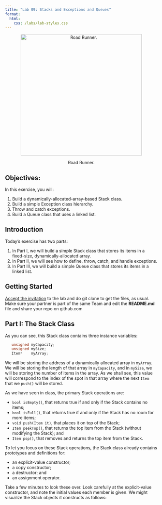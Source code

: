 ```yaml
---
title: "Lab 09: Stacks and Exceptions and Queues"
format: 
  html:
    css: /labs/lab-styles.css
---
```


<center><figure>

<img src="/images/labs/lab08/lab08-header.gif" alt="Road Runner." width="400"/>

<figcaption>Road Runner.</figcaption>

</figure></center>

## Objectives:

In this exercise, you will:

1. Build a dynamically-allocated-array-based Stack class.
2. Build a simple Exception class hierarchy.
3. Throw and catch exceptions.
4. Build a Queue class that uses a linked list.

## Introduction

Today's exercise has two parts:

1. In Part I, we will build a simple Stack class that stores its items in a fixed-size, dynamically-allocated array.
2. In Part II, we will see how to define, throw, catch, and handle exceptions.
3. In Part III, we will build a simple Queue class that stores its items in a linked list.


## Getting Started

[Accept the invitation](){target="_blank"} to the lab and do git clone to get the files, as usual. Make sure your partner is part of the same Team and edit the **README.md** file and share your repo on github.com

## Part I: The Stack Class

As you can see, this Stack class contains three instance variables:

```cpp
   unsigned myCapacity;
   unsigned mySize;
   Item*    myArray;
```

We will be storing the address of a dynamically allocated array in `myArray`. We will be storing the length of that array in `myCapacity`, and in `mySize`, we will be storing the number of items in the array. As we shall see, this value will correspond to the index of the spot in that array where the next `Item` that we `push()` will be stored.

As we have seen in class, the primary Stack operations are:

- `bool isEmpty()`, that returns true if and only if the Stack contains no items;
- `bool isFull()`, that returns true if and only if the Stack has no room for more items;
- `void push(Item it)`, that places it on top of the Stack;
- `Item peekTop()`, that returns the top item from the Stack (without modifying the Stack); and
- `Item pop()`, that removes and returns the top item from the Stack.

To let you focus on these Stack operations, the Stack class already contains prototypes and definitions for:

- an explicit-value constructor;
- a copy constructor;
- a destructor; and
- an assignment operator.

Take a few minutes to look these over. Look carefully at the explicit-value constructor, and note the initial values each member is given. We might visualize the Stack objects it constructs as follows:



<!-- [^1]: how to add footnotes. -->